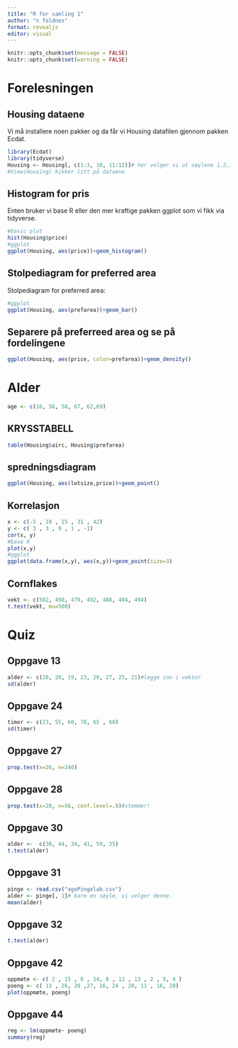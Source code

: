 ```yaml
---
title: "R for samling 1"
author: "n foldnes"
format: revealjs
editor: visual
---
```


```r
knitr::opts_chunk$set(message = FALSE)
knitr::opts_chunk$set(warning = FALSE)
```

# Forelesningen

## Housing dataene

Vi må installere noen pakker og da får vi Housing datafilen gjennom pakken Ecdat.

```r
library(Ecdat)
library(tidyverse)
Housing <- Housing[, c(1:3, 10, 11:12)]# her velger vi ut søylene 1,2,3,10,11,12
#View(Housing) kikker litt på dataene
```

## Histogram for pris

Enten bruker vi base R eller den mer kraftige pakken ggplot som vi fikk via tidyverse.

```r
#basic plot
hist(Housing$price)
#ggplot
ggplot(Housing, aes(price))+geom_histogram()
```

## Stolpediagram for preferred area

Stolpediagram for preferred area:

```r
#ggplot
ggplot(Housing, aes(prefarea))+geom_bar()
```

## Separere på preferreed area og se på fordelingene

```r
ggplot(Housing, aes(price, color=prefarea))+geom_density()
```

# Alder

```r
age <- c(16, 56, 58, 67, 62,69)

```

## KRYSSTABELL

```r
table(Housing$airc, Housing$prefarea)
```

## spredningsdiagram

```r
ggplot(Housing, aes(lotsize,price))+geom_point()
```

## Korrelasjon

```r
x <- c(-5 , 10 , 15 , 31 , 42)
y <- c( 3 , 3 , 0 , 1 , -1)
cor(x, y)
#base R
plot(x,y)
#ggplot
ggplot(data.frame(x,y), aes(x,y))+geom_point(size=3)
```

## Cornflakes

```r
vekt <- c(502, 498, 479, 492, 488, 494, 494)
t.test(vekt, mu=500)
```

# Quiz

## Oppgave 13

```r
alder <- c(20, 20, 19, 23, 29, 27, 25, 21)#legge inn i vektor
sd(alder)
```

## Oppgave 24

```r
timer <- c(23, 55, 60, 70, 65 , 60)
sd(timer)
```

## Oppgave 27

```r
prop.test(x=26, n=240)
```

## Oppgave 28

```r
prop.test(x=28, n=56, conf.level=.9)#stemmer!
```

## Oppgave 30

```r
alder <-  c(30, 44, 34, 41, 59, 35)
t.test(alder)
```

## Oppgave 31

```r
pinge <- read.csv("agePingelab.csv")
alder <- pinge[, 1]# bare en søyle, vi velger denne. 
mean(alder)
```

## Oppgave 32

```r
t.test(alder)
```

## Oppgave 42

```r
oppmøte <- c( 2 , 15 , 8 , 14, 8 , 12 , 13 , 2 , 5, 4 )
poeng <- c( 13 , 26, 20 ,27, 16, 24 , 20, 11 , 16, 20)
plot(oppmøte, poeng)
```

## Oppgave 44

```r
reg <- lm(oppmøte~ poeng)
summary(reg)
```
